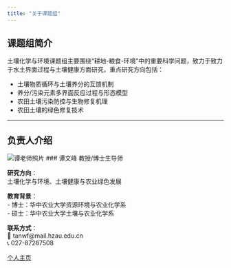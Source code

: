 ```yaml
---
title: "关于课题组"
---
```


## 课题组简介

土壤化学与环境课题组主要围绕“耕地-粮食-环境”中的重要科学问题，致力于致力于水土界面过程与土壤健康方面研究，重点研究方向包括：

- 土壤物质循环与土壤养分的互馈机制
- 养分/污染元素多界面反应过程与形态模型
- 农田土壤污染防控与生物修复机理
- 农田土壤的绿色修复技术

---

## 负责人介绍

<div class="profile-card">
![谭老师照片](assets/images/tanwenfeng.jpg)
### 谭文峰 教授/博士生导师

**研究方向**：  
土壤化学与环境、土壤健康与农业绿色发展

**教育背景**：  
- 博士：华中农业大学资源环境与农业化学系  
- 硕士：华中农业大学土壤与农业化学系  

**联系方式**：  
📧 tanwf@mail.hzau.edu.cn  
📞 027-87287508    

[个人主页](https://zyhj.hzau.edu.cn/info/1183/7552.htm)
</div>

